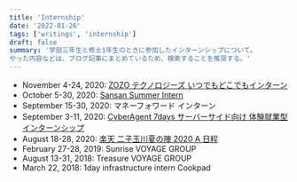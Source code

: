 ```yaml
---
title: 'Internship'
date: '2022-01-26'
tags: ['writings', 'internship']
draft: false
summary: '学部三年生と修士1年生のときに参加したインターンシップについて。
やった内容などは、ブログ記事にまとめているため、検索することを推奨する。'
---
```


- November 4-24, 2020: [ZOZO テクノロジーズ いつでもどこでもインターン](https://tech.zozo.com/recruit/2022intern/)
- October 5-30, 2020: [Sansan Summer Intern](https://jp.corp-sansan.com/newgrads/ssi2020)
- September 15-30, 2020: マネーフォワード インターン
- September 3-11, 2020: [CyberAgent 7days サーバーサイド向け 体験就業型インターンシップ](https://www.cyberagent.co.jp/careers/students/event/detail/id=24424)
- August 18-28, 2020: [楽天 二子玉川夏の陣 2020 A 日程](https://commerce-engineer.rakuten.careers/careers/graduates/internship/summer-short)
- February 27-28, 2019: Sunrise VOYAGE GROUP
- August 13-31, 2018: Treasure VOYAGE GROUP
- March 22, 2018: 1day infrastructure intern Cookpad
